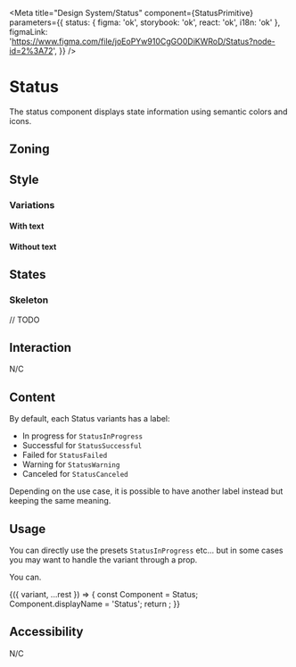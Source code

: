 
<Meta
	title="Design System/Status"
	component={StatusPrimitive}
	parameters={{
		status: { figma: 'ok', storybook: 'ok', react: 'ok', i18n: 'ok' },
		figmaLink: 'https://www.figma.com/file/joEoPYw910CgGO0DiKWRoD/Status?node-id=2%3A72',
	}}
/>

# Status

The status component displays state information using semantic colors and icons.

## Zoning

<FigmaImage
	src="https://www.figma.com/file/qc8oUSyVJM67gSsbTShftt/📐-Zoning?node-id=853%3A230"
	alt="zoning image for status"
/>

## Style

### Variations

<FigmaImage
	src="https://www.figma.com/file/joEoPYw910CgGO0DiKWRoD/Status?node-id=2%3A73"
	alt="variations image for status"
/>

#### With text

<Canvas>
	<Story story={Stories.InProgress} />
	<Story story={Stories.Successful} />
	<Story story={Stories.Failed} />
	<Story story={Stories.Warning} />
	<Story story={Stories.Canceled} />
</Canvas>

#### Without text

<Canvas>
	<Story story={Stories.InProgressIcon} />
	<Story story={Stories.SuccessfulIcon} />
	<Story story={Stories.FailedIcon} />
	<Story story={Stories.WarningIcon} />
	<Story story={Stories.CanceledIcon} />
</Canvas>

## States

### Skeleton

<FigmaImage
	src="https://www.figma.com/file/joEoPYw910CgGO0DiKWRoD/Status?node-id=67%3A9626"
	alt="skeleton image for status"
/>

// TODO

## Interaction

N/C

## Content

By default, each Status variants has a label:

- In progress for `StatusInProgress`
- Successful for `StatusSuccessful`
- Failed for `StatusFailed`
- Warning for `StatusWarning`
- Canceled for `StatusCanceled`

Depending on the use case, it is possible to have another label instead but keeping the same meaning.

<Canvas>
	<Story story={Stories.CustomSuccessful} />
	<Story story={Stories.CustomInProgressIcon} />
</Canvas>

## Usage

You can directly use the presets `StatusInProgress` etc... but in some cases you may want to handle the variant through a prop.

You can.

<Canvas>
	<Story
		name="usage"
		args={{
			variant: 'warning',
			hideText: false,
			children: 'Done',
		}}
		argTypes={{
			variant: {
				description: 'Status variation',
				control: {
					type: 'select',
					options: Object.values(variants),
				},
			},
			hideText: {
				description: 'If Status should hide text or not',
				control: {
					type: 'boolean',
				},
			},
			children: {
				description: 'Status text',
				control: {
					type: 'text',
				},
			},
		}}
	>
		{({ variant, ...rest }) => {
			const Component = Status;
			Component.displayName = 'Status';
			return <Component variant={variant} {...rest} />;
		}}
	</Story>
</Canvas>

<ArgsTable story="usage" />

## Accessibility

N/C
